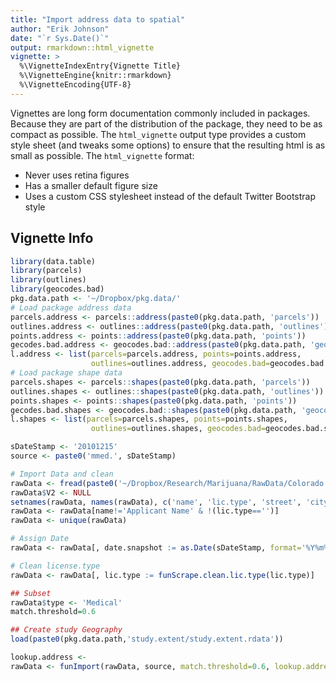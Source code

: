 ```yaml
---
title: "Import address data to spatial"
author: "Erik Johnson"
date: "`r Sys.Date()`"
output: rmarkdown::html_vignette
vignette: >
  %\VignetteIndexEntry{Vignette Title}
  %\VignetteEngine{knitr::rmarkdown}
  %\VignetteEncoding{UTF-8}
---
```


Vignettes are long form documentation commonly included in packages. Because they are part of the distribution of the package, they need to be as compact as possible. The `html_vignette` output type provides a custom style sheet (and tweaks some options) to ensure that the resulting html is as small as possible. The `html_vignette` format:

- Never uses retina figures
- Has a smaller default figure size
- Uses a custom CSS stylesheet instead of the default Twitter Bootstrap style

## Vignette Info

```r
library(data.table)
library(parcels)
library(outlines)
library(geocodes.bad)
pkg.data.path <- '~/Dropbox/pkg.data/'
# Load package address data
parcels.address <- parcels::address(paste0(pkg.data.path, 'parcels'))
outlines.address <- outlines::address(paste0(pkg.data.path, 'outlines'))
points.address <- points::address(paste0(pkg.data.path, 'points'))
gecodes.bad.address <- geocodes.bad::address(paste0(pkg.data.path, 'geocodes.bad'))
l.address <- list(parcels=parcels.address, points=points.address,
                  outlines=outlines.address, geocodes.bad=geocodes.bad.address)
# Load package shape data
parcels.shapes <- parcels::shapes(paste0(pkg.data.path, 'parcels'))
outlines.shapes <- outlines::shapes(paste0(pkg.data.path, 'outlines'))
points.shapes <- points::shapes(paste0(pkg.data.path, 'points'))
gecodes.bad.shapes <- geocodes.bad::shapes(paste0(pkg.data.path, 'geocodes.bad'))
l.shapes <- list(parcels=parcels.shapes, points=points.shapes,
                  outlines=outlines.shapes, geocodes.bad=geocodes.bad.shapes)

sDateStamp <- '20101215'
source <- paste0('mmed.', sDateStamp)

# Import Data and clean
rawData <- fread(paste0('~/Dropbox/Research/Marijuana/RawData/Colorado Marijuana Stores/MMED/Raw/', sDateStamp,'.csv'), colClasses = 'character')
rawData$V2 <- NULL
setnames(rawData, names(rawData), c('name', 'lic.type', 'street', 'city', 'zip', 'county'))
rawData <- rawData[name!='Applicant Name' & !(lic.type=='')]
rawData <- unique(rawData)

# Assign Date
rawData <- rawData[, date.snapshot := as.Date(sDateStamp, format='%Y%m%d')]

# Clean license.type
rawData <- rawData[, lic.type := funScrape.clean.lic.type(lic.type)]

## Subset
rawData$type <- 'Medical'
match.threshold=0.6

## Create study Geography
load(paste0(pkg.data.path,'study.extent/study.extent.rdata'))

lookup.address <- 
rawData <- funImport(rawData, source, match.threshold=0.6, lookup.address=, study.extent=NULL, pkg.data.path)
```
